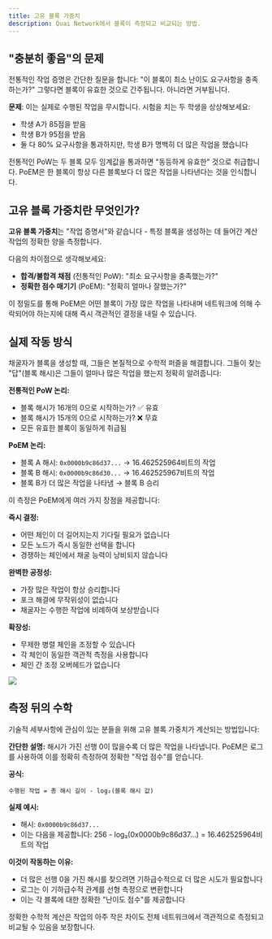 ```yaml
---
title: 고유 블록 가중치
description: Quai Network에서 블록이 측정되고 비교되는 방법.
---
```


## "충분히 좋음"의 문제

전통적인 작업 증명은 간단한 질문을 합니다: "이 블록이 최소 난이도 요구사항을 충족하는가?" 그렇다면 블록이 유효한 것으로 간주됩니다. 아니라면 거부됩니다.

**문제**: 이는 실제로 수행된 작업을 무시합니다. 시험을 치는 두 학생을 상상해보세요:
- 학생 A가 85점을 받음  
- 학생 B가 95점을 받음
- 둘 다 80% 요구사항을 통과하지만, 학생 B가 명백히 더 많은 작업을 했습니다

전통적인 PoW는 두 블록 모두 임계값을 통과하면 "동등하게 유효한" 것으로 취급합니다. PoEM은 한 블록이 항상 다른 블록보다 더 많은 작업을 나타낸다는 것을 인식합니다.

## 고유 블록 가중치란 무엇인가?

**고유 블록 가중치**는 "작업 증명서"와 같습니다 - 특정 블록을 생성하는 데 들어간 계산 작업의 정확한 양을 측정합니다.

다음의 차이점으로 생각해보세요:
- **합격/불합격 채점** (전통적인 PoW): "최소 요구사항을 충족했는가?"
- **정확한 점수 매기기** (PoEM): "정확히 얼마나 잘했는가?"

이 정밀도를 통해 PoEM은 어떤 블록이 가장 많은 작업을 나타내며 네트워크에 의해 수락되어야 하는지에 대해 즉시 객관적인 결정을 내릴 수 있습니다.

## 실제 작동 방식

채굴자가 블록을 생성할 때, 그들은 본질적으로 수학적 퍼즐을 해결합니다. 그들이 찾는 "답"(블록 해시)은 그들이 얼마나 많은 작업을 했는지 정확히 알려줍니다:

**전통적인 PoW 논리:**
- 블록 해시가 16개의 0으로 시작하는가? ✅ 유효
- 블록 해시가 15개의 0으로 시작하는가? ❌ 무효
- 모든 유효한 블록이 동일하게 취급됨

**PoEM 논리:**
- 블록 A 해시: `0x0000b9c86d37...` → 16.462525964비트의 작업
- 블록 B 해시: `0x0000b9c86d30...` → 16.462525967비트의 작업  
- 블록 B가 더 많은 작업을 나타냄 → 블록 B 승리

이 측정은 PoEM에게 여러 가지 장점을 제공합니다:

**즉시 결정:**
- 어떤 체인이 더 길어지는지 기다릴 필요가 없습니다
- 모든 노드가 즉시 동일한 선택을 합니다
- 경쟁하는 체인에서 채굴 능력이 낭비되지 않습니다

**완벽한 공정성:**
- 가장 많은 작업이 항상 승리합니다
- 포크 해결에 무작위성이 없습니다
- 채굴자는 수행한 작업에 비례하여 보상받습니다

**확장성:**
- 무제한 병렬 체인을 조정할 수 있습니다
- 각 체인이 동일한 객관적 측정을 사용합니다
- 체인 간 조정 오버헤드가 없습니다

<Frame>
	<img src='/images/PoEMHashOverview.jpg' />
</Frame>

## 측정 뒤의 수학

기술적 세부사항에 관심이 있는 분들을 위해 고유 블록 가중치가 계산되는 방법입니다:

**간단한 설명:**
해시가 가진 선행 0이 많을수록 더 많은 작업을 나타냅니다. PoEM은 로그를 사용하여 이를 정확히 측정하여 정확한 "작업 점수"를 얻습니다.

**공식:**
```
수행된 작업 = 총 해시 길이 - log₂(블록 해시 값)
```

**실제 예시:**
- 해시: `0x0000b9c86d37...` 
- 이는 다음을 제공합니다: 256 - log₂(0x0000b9c86d37...) = 16.462525964비트의 작업

**이것이 작동하는 이유:**
- 더 많은 선행 0을 가진 해시를 찾으려면 기하급수적으로 더 많은 시도가 필요합니다
- 로그는 이 기하급수적 관계를 선형 측정으로 변환합니다
- 이는 각 블록에 대한 정확한 "난이도 점수"를 제공합니다

<Note>
정확한 수학적 계산은 작업의 아주 작은 차이도 전체 네트워크에서 객관적으로 측정되고 비교될 수 있음을 보장합니다.
</Note>
